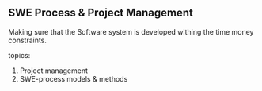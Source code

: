 ## SWE Process & Project Management

Making sure that the Software system is developed withing the time
money constraints. 

topics:

1. Project management
2. SWE-process models & methods

